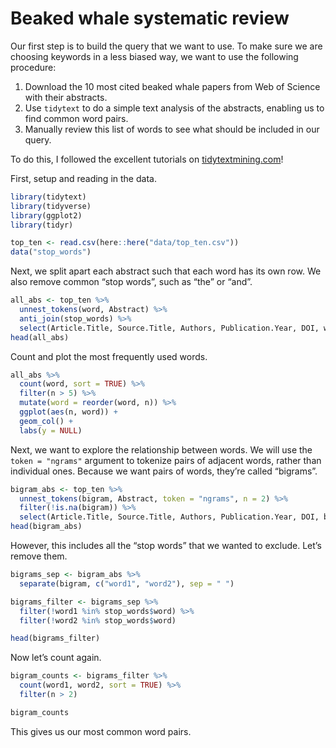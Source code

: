 # Beaked whale systematic review

Our first step is to build the query that we want to use. To make sure we are choosing keywords in a less biased way, we want to use the following procedure:

1.  Download the 10 most cited beaked whale papers from Web of Science with their abstracts.
2.  Use `tidytext` to do a simple text analysis of the abstracts, enabling us to find common word pairs.
3.  Manually review this list of words to see what should be included in our query.

To do this, I followed the excellent tutorials on [tidytextmining.com](https://www.tidytextmining.com/)!

First, setup and reading in the data.

```r

library(tidytext)
library(tidyverse)
library(ggplot2)
library(tidyr)

top_ten <- read.csv(here::here("data/top_ten.csv"))
data("stop_words")
```

Next, we split apart each abstract such that each word has its own row. We also remove common "stop words", such as "the" or "and".

```r
all_abs <- top_ten %>% 
  unnest_tokens(word, Abstract) %>% 
  anti_join(stop_words) %>% 
  select(Article.Title, Source.Title, Authors, Publication.Year, DOI, word)
head(all_abs)
```

Count and plot the most frequently used words.

```r
all_abs %>% 
  count(word, sort = TRUE) %>% 
  filter(n > 5) %>% 
  mutate(word = reorder(word, n)) %>% 
  ggplot(aes(n, word)) + 
  geom_col() +
  labs(y = NULL)
```

Next, we want to explore the relationship between words. We will use the `token = "ngrams"` argument to tokenize pairs of adjacent words, rather than individual ones. Because we want pairs of words, they're called "bigrams".

```r
bigram_abs <- top_ten %>% 
  unnest_tokens(bigram, Abstract, token = "ngrams", n = 2) %>% 
  filter(!is.na(bigram)) %>% 
  select(Article.Title, Source.Title, Authors, Publication.Year, DOI, bigram)
head(bigram_abs)
```

However, this includes all the "stop words" that we wanted to exclude. Let's remove them.

```r
bigrams_sep <- bigram_abs %>% 
  separate(bigram, c("word1", "word2"), sep = " ")

bigrams_filter <- bigrams_sep %>% 
  filter(!word1 %in% stop_words$word) %>% 
  filter(!word2 %in% stop_words$word)

head(bigrams_filter)
```

Now let's count again.

```r
bigram_counts <- bigrams_filter %>% 
  count(word1, word2, sort = TRUE) %>% 
  filter(n > 2) 

bigram_counts
```

This gives us our most common word pairs.
